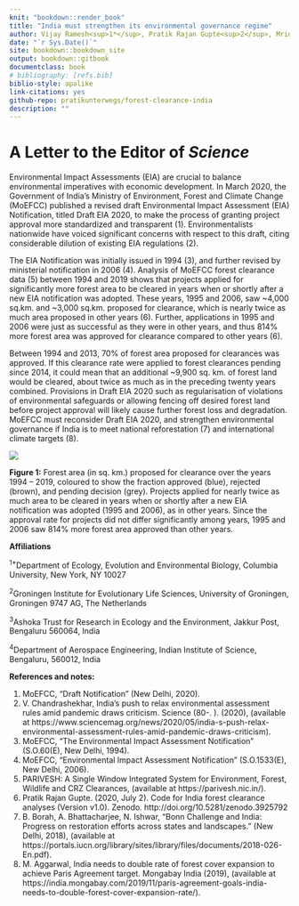 ```yaml
--- 
knit: "bookdown::render_book"
title: "India must strengthen its environmental governance regime"
author: Vijay Ramesh<sup>1*</sup>, Pratik Rajan Gupte<sup>2</sup>, Mridula Mary Paul<sup>3</sup>, Sarthak J Shetty<sup>4</sup>
date: "`r Sys.Date()`"
site: bookdown::bookdown_site
output: bookdown::gitbook
documentclass: book
# bibliography: [refs.bib]
biblio-style: apalike
link-citations: yes
github-repo: pratikunterwegs/forest-clearance-india
description: ""
---
```


# A Letter to the Editor of _Science_

Environmental Impact Assessments (EIA) are crucial to balance environmental imperatives with economic development.  In March 2020, the Government of India’s Ministry of Environment, Forest and Climate Change (MoEFCC) published a revised draft Environmental Impact Assessment (EIA) Notification, titled Draft EIA 2020, to make the process of granting project approval more standardized and transparent (1). Environmentalists nationwide have voiced significant concerns with respect to this draft, citing considerable dilution of existing EIA regulations (2). 

The EIA Notification was initially issued in 1994 (3), and further revised by ministerial notification in 2006 (4). Analysis of MoEFCC forest clearance data (5) between 1994 and 2019 shows that projects applied for significantly more forest area to be cleared in years when or shortly after a new EIA notification was adopted. These years, 1995 and 2006, saw ~4,000 sq.km. and ~3,000 sq.km. proposed for clearance, which is nearly twice as much area proposed in other years (6). Further, applications in 1995 and 2006 were just as successful as they were in other years, and thus 814% more forest area was approved for clearance compared to other years (6). 

Between 1994 and 2013, 70% of forest area proposed for clearances was approved. If this clearance rate were applied to forest clearances pending since 2014, it could mean that an additional ~9,900 sq. km. of forest land would be cleared, about twice as much as in the preceding twenty years combined. Provisions in Draft EIA 2020 such as regularisation of violations of environmental safeguards or allowing fencing off desired forest land before project approval will likely cause further forest loss and degradation. MoEFCC must reconsider Draft EIA 2020, and strengthen environmental governance if India is to meet national reforestation (7) and international climate targets (8).

![](Figures/fig_area_by_year.png)

**Figure 1:** Forest area (in sq. km.) proposed for clearance over the years 1994 -- 2019, coloured to show the fraction approved (blue), rejected (brown), and pending decision (grey). Projects applied for nearly twice as much area to be cleared in years when or shortly after a new EIA notification was adopted (1995 and 2006), as in other years. Since the approval rate for projects did not differ significantly among years, 1995 and 2006 saw 814% more forest area approved than other years.

**Affiliations**

<sup>1*</sup>Department of Ecology, Evolution and Environmental Biology, Columbia University, New York, NY 10027

<sup>2</sup>Groningen Institute for Evolutionary Life Sciences, University of Groningen, Groningen 9747 AG, The Netherlands

<sup>3</sup>Ashoka Trust for Research in Ecology and the Environment, Jakkur Post, Bengaluru 560064, India

<sup>4</sup>Department of Aerospace Engineering, Indian Institute of Science, Bengaluru, 560012, India

**References and notes:**

1. MoEFCC, “Draft Notification” (New Delhi, 2020).
2. V. Chandrashekhar, India’s push to relax environmental assessment rules amid pandemic draws criticism. Science (80-. ). (2020), (available at https://www.sciencemag.org/news/2020/05/india-s-push-relax-environmental-assessment-rules-amid-pandemic-draws-criticism).
3. MoEFCC, “The Environmental Impact Assessment Notification” (S.O.60(E), New Delhi, 1994).
4. MoEFCC, “Environmental Impact Assessment Notification” (S.O.1533(E), New Delhi, 2006).
5. PARIVESH: A Single Window Integrated System for Environment, Forest, Wildlife and CRZ Clearances, (available at https://parivesh.nic.in/).
6. Pratik Rajan Gupte. (2020, July 2). Code for India forest clearance analyses (Version v1.0). Zenodo. http://doi.org/10.5281/zenodo.3925792
7. B. Borah, A. Bhattacharjee, N. Ishwar, “Bonn Challenge and India: Progress on restoration efforts across states and landscapes.” (New Delhi, 2018), (available at https://portals.iucn.org/library/sites/library/files/documents/2018-026-En.pdf).
8. M. Aggarwal, India needs to double rate of forest cover expansion to achieve Paris Agreement target. Mongabay India (2019), (available at https://india.mongabay.com/2019/11/paris-agreement-goals-india-needs-to-double-forest-cover-expansion-rate/).
